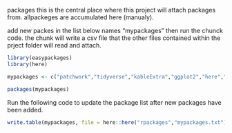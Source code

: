 packages
this is the central place where this project will attach packages from.
allpackeges are accumulated here (manualy).

add new packes in the list below names "mypackages" then
run the chunck code. the chunk will write a csv file that the other files contained within the prject folder will read and attach. 

```r

library(easypackages)
library(here)

mypackages <- c("patchwork","tidyverse","kableExtra","ggplot2","here","conflicted","markdown","tinytex","tidyverse","readxl","modelr","broom","reshape","readr","knitr","kableExtra","magrittr","qwraps2","xtable","gridExtra","markdown")

packages(mypackages)
```


Run the following code to update the package list after new packages have been added.

```r

write.table(mypackages, file = here::here("rpackages","mypackages.txt"), sep=",", quote = FALSE)

```
